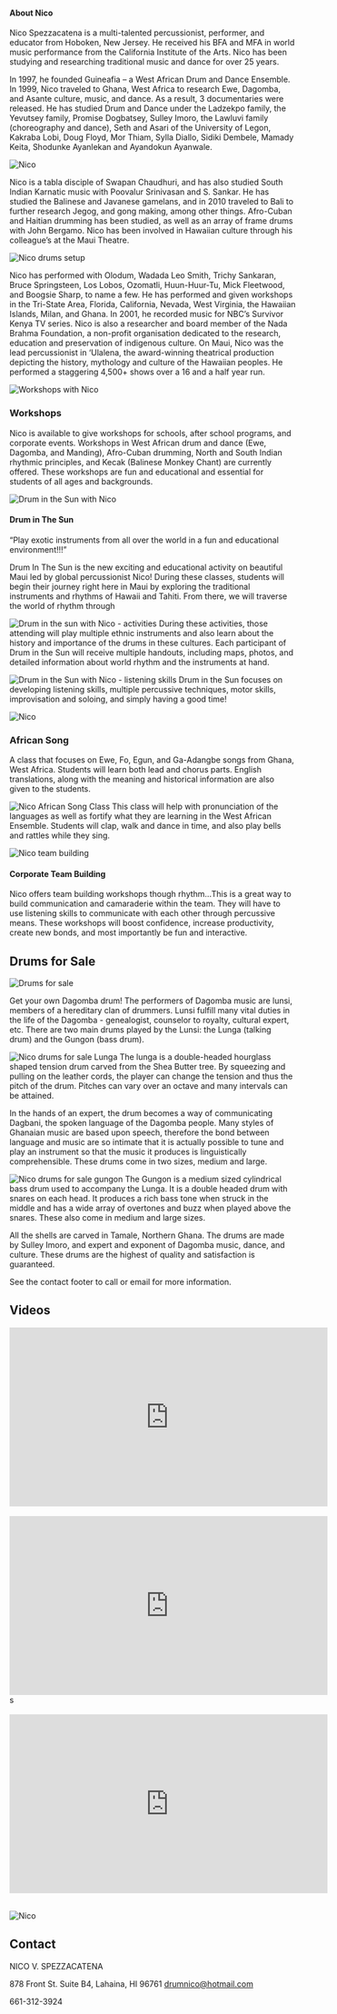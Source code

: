 <Banner />

<Container>

<div id="about">

#### About Nico

Nico Spezzacatena is a multi-talented percussionist, 
performer, and educator from Hoboken, New Jersey. He 
received his BFA and MFA in world music performance from the 
California Institute of the Arts. Nico has been studying and 
researching traditional music and dance for over 25 years.

In 1997, he founded Guineafia – a West African Drum and Dance 
Ensemble. In 1999, Nico traveled to Ghana, West Africa to 
research Ewe, Dagomba, and Asante culture, music, and dance. 
As a result, 3 documentaries were released. He has studied 
Drum and Dance under the Ladzekpo family, the Yevutsey 
family, Promise Dogbatsey, Sulley Imoro, the Lawluvi family 
(choreography and dance), Seth and Asari of the University of 
Legon, Kakraba Lobi, Doug Floyd, Mor Thiam, Sylla Diallo, Sidiki 
Dembele, Mamady Keita, Shodunke Ayanlekan and Ayandokun 
Ayanwale.

![Nico](/images/nico-home.jpg)

 Nico is a tabla disciple of Swapan Chaudhuri, and 
has also studied South Indian Karnatic music with Poovalur 
Srinivasan and S. Sankar. He has studied the Balinese and 
Javanese gamelans, and in 2010 traveled to Bali to further 
research Jegog, and gong making, among other things. 
Afro-Cuban and Haitian drumming has been studied, as well as an 
array of frame drums with John Bergamo. Nico has been 
involved in Hawaiian culture through his colleague’s at the Maui 
Theatre. 

![Nico drums setup](/images/nico-kit.jpg)

Nico has performed with Olodum, Wadada Leo Smith, 
Trichy Sankaran, Bruce Springsteen, Los Lobos, Ozomatli, 
Huun-Huur-Tu, Mick Fleetwood, and Boogsie Sharp, to name a few. He has 
performed and given workshops in the Tri-State Area, Florida, 
California, Nevada, West Virginia, the Hawaiian Islands, Milan, 
and Ghana. In 2001, he recorded music for NBC’s Survivor
Kenya TV series. Nico is also a researcher and board member 
of the Nada Brahma Foundation, a non-profit organisation 
dedicated to the research, education and preservation of 
indigenous culture. On Maui, Nico was the lead percussionist in
‘Ulalena, the award-winning theatrical production depicting the 
history, mythology and culture of the Hawaiian peoples. He 
performed a staggering 4,500+ shows over a 16 and a half year 
run.
</div>

![Workshops with Nico](/images/nico2.jpg)

<div id="workshops">

### Workshops

Nico is available to give workshops for schools, after school programs, and corporate events. 
Workshops in West African drum and dance (Ewe, Dagomba, and Manding), Afro-Cuban 
drumming, North and South Indian rhythmic principles, and Kecak (Balinese Monkey Chant) 
are currently offered. These workshops are fun and educational and essential for students of 
all ages and backgrounds.

![Drum in the Sun with Nico](/images/nico4.jpg)
#### Drum in The Sun

“Play exotic instruments from all over the world in a fun and educational environment!!!”

Drum In The Sun is the new exciting and educational
activity on beautiful Maui led by global percussionist
Nico! During these classes, students will begin their
journey right here in Maui by exploring the traditional
instruments and rhythms of Hawaii and Tahiti. From
there, we will traverse the world of rhythm through

![Drum in the sun with Nico - activities](/images/gal1.jpg)
During these activities, those attending will play
multiple ethnic instruments and also learn about the
history and importance of the drums in these cultures.
Each participant of Drum in the Sun will receive
multiple handouts, including maps, photos, and detailed
information about world rhythm and the instruments at
hand.

![Drum in the Sun with Nico - listening skills](/images/gal2.jpg)
Drum in the Sun focuses on developing listening skills,
multiple percussive techniques, motor skills,
improvisation and soloing, and simply having a good time!

![Nico](/images/nico2.jpg)
### African Song
A class that focuses on Ewe, Fo, Egun, and Ga-Adangbe songs from Ghana, 
West Africa. Students will learn both lead and chorus parts. English translations, 
along with the meaning and historical information are also given to the students.

![Nico African Song Class](/images/nico8.jpg)
 This class will help with pronunciation of the languages as well as fortify what 
they are learning in the West African Ensemble. 
 Students will clap, walk and dance in time, and also play bells and rattles 
while they sing.

![Nico team building](/images/nico3.jpg)
#### Corporate Team Building
 Nico offers team building workshops though rhythm…This is a great way to build 
communication and camaraderie within the team. They will have to use listening skills to 
communicate with each other through percussive means. These workshops will boost 
confidence, increase productivity, create new bonds, and most importantly be fun and 
interactive.

</div>

<div id="forsale">

## Drums for Sale
![Drums for sale](/images/buy-drums.jpg)

Get your own Dagomba drum! The performers of Dagomba music are lunsi, members of a hereditary clan of 
drummers. Lunsi fulfill many vital duties in the life of the Dagomba - genealogist, 
counselor to royalty, cultural expert, etc. There are two main drums played by the 
Lunsi: the Lunga (talking drum) and the Gungon (bass drum).

![Nico drums for sale Lunga](/images/sale-tak.jpg)
The lunga is a double-headed hourglass shaped tension drum carved from the Shea 
Butter tree. By squeezing and pulling on the leather cords, the player can change the 
tension and thus the pitch of the drum. Pitches can vary over an octave and many 
intervals can be attained. 

In the hands of an expert, the drum becomes a way of 
communicating Dagbani, the spoken language of the Dagomba people. Many styles of 
Ghanaian music are based upon speech, therefore the bond between language and 
music are so intimate that it is actually possible to tune and play an instrument so that 
the music it produces is linguistically comprehensible. These drums come in two sizes, medium and large. 

![Nico drums for sale gungon](/images/sale-dag.jpg)
The Gungon is a medium sized cylindrical bass drum used to accompany the Lunga. It is 
a double headed drum with snares on each head. It produces a rich bass tone when 
struck in the middle and has a wide array of overtones and buzz when played above the 
snares. These also come in medium and large sizes. 

All the shells are carved in Tamale, Northern Ghana. The drums are made by Sulley 
Imoro, and expert and exponent of Dagomba music, dance, and culture. These drums are 
the highest of quality and satisfaction is guaranteed.

See the contact footer to call or email for more information.
</div>

<div id="videos" className="text-center">

## Videos

<iframe width="560" height="315" src="https://www.youtube-nocookie.com/embed/jt6Urb3vyDs?controls=0" title="YouTube video player" frameborder="0" allow="accelerometer; autoplay; clipboard-write; encrypted-media; gyroscope; picture-in-picture" allowfullscreen></iframe>    
<br /><br />
<iframe width="560" height="315" src="https://www.youtube.com/embed/KlUjtEroKQU" title="YouTube video player" frameborder="0" allow="accelerometer; autoplay; clipboard-write; encrypted-media; gyroscope; picture-in-picture" allowfullscreen></iframe>s
<br /><br />
<iframe width="560" height="315" src="https://www.youtube.com/embed/rklRkJ-lcBw" title="YouTube video player" frameborder="0" allow="accelerometer; autoplay; clipboard-write; encrypted-media; gyroscope; picture-in-picture" allowfullscreen></iframe>
<br /><br />
</div>

<div id="contact" className="text-center">

![Nico](/images/nico7.jpg)
## Contact

NICO V. SPEZZACATENA

878 Front St. Suite B4, Lahaina, HI  96761
drumnico@hotmail.com

661-312-3924

</div>

</Container>
